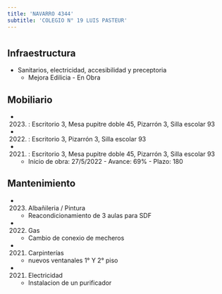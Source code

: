 ```yaml
---
title: 'NAVARRO 4344'
subtitle: 'COLEGIO N° 19 LUIS PASTEUR'
---
```


#
## Infraestructura

* Sanitarios, electricidad, accesibilidad y preceptoria 
    + Mejora Edilicia - En Obra 


## Mobiliario

*  (2023) : Escritorio 3, Mesa pupitre doble 45, Pizarrón 3, Silla escolar 93 

*  (2022) : Escritorio 3, Pizarrón 3, Silla escolar 93 

*  (2021) : Escritorio 3, Mesa pupitre doble 45, Pizarrón 3, Silla escolar 93 



    + Inicio de obra: 27/5/2022 - Avance: 69% - Plazo: 180 



## Mantenimiento

*  (2023) Albañileria / Pintura 
    + Reacondicionamiento de 3 aulas para SDF

*  (2022) Gas 
    + Cambio de conexio de mecheros

*  (2021) Carpinterías 
    + nuevos ventanales 1° Y 2° piso

*  (2021) Electricidad 
    + Instalacion de un purificador






